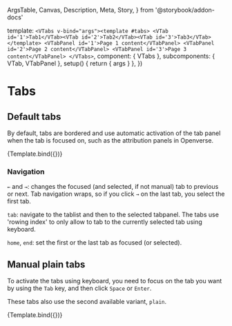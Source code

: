   ArgsTable,
  Canvas,
  Description,
  Meta,
  Story,
} from '@storybook/addon-docs'


<Meta title="Components/VTabs" component={VTabs} />

  template: `<VTabs v-bind="args"><template #tabs>
<VTab id='1'>Tab1</VTab><VTab id='2'>Tab2</VTab><VTab id='3'>Tab3</VTab>
</template>
<VTabPanel id='1'>Page 1 content</VTabPanel>
<VTabPanel id='2'>Page 2 content</VTabPanel>
<VTabPanel id='3'>Page 3 content</VTabPanel>
</VTabs>`,
  component: { VTabs },
  subcomponents: { VTab, VTabPanel },
  setup() {
    return { args }
  },
})

# Tabs

<Description of={VTabs} />

<ArgsTable of={VTabs} />

## Default tabs

By default, tabs are bordered and use automatic activation of the tab panel when the tab is focused on,
such as the attribution panels in Openverse.

<Canvas>
  <Story
    name="Default"
    args={{
      label: 'Default tabs story',
    }}
  >
    {Template.bind({})}
  </Story>
</Canvas>

### Navigation

`←` and `→`: changes the focused (and selected, if not manual) tab to previous or next. Tab navigation wraps, so if you click `→` on the last tab,
you select the first tab.

`tab`: navigate to the tablist and then to the selected tabpanel. The tabs use 'rowing index' to only allow to tab to the currently selected tab using keyboard.

`home`, `end`: set the first or the last tab as focused (or selected).

## Manual plain tabs

To activate the tabs using keyboard, you need to focus on the tab you want by using the `Tab` key, and then click `Space` or `Enter`.

These tabs also use the second available variant, `plain`.

<Canvas>
  <Story
    name="Manual plain tabs"
    args={{
      label: 'Manual plain tabs',
      manual: true,
      variant: 'plain',
    }}
  >
    {Template.bind({})}
  </Story>
</Canvas>
